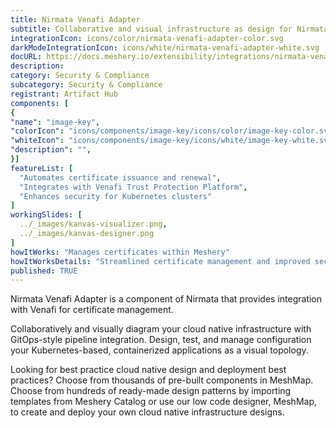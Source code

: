 ```yaml
---
title: Nirmata Venafi Adapter
subtitle: Collaborative and visual infrastructure as design for Nirmata Venafi Adapter
integrationIcon: icons/color/nirmata-venafi-adapter-color.svg
darkModeIntegrationIcon: icons/white/nirmata-venafi-adapter-white.svg
docURL: https://docs.meshery.io/extensibility/integrations/nirmata-venafi-adapter
description: 
category: Security & Compliance
subcategory: Security & Compliance
registrant: Artifact Hub
components: [
{
"name": "image-key",
"colorIcon": "icons/components/image-key/icons/color/image-key-color.svg",
"whiteIcon": "icons/components/image-key/icons/white/image-key-white.svg",
"description": "",
}]
featureList: [
  "Automates certificate issuance and renewal",
  "Integrates with Venafi Trust Protection Platform",
  "Enhances security for Kubernetes clusters"
]
workingSlides: [
  ../_images/kanvas-visualizer.png,
  ../_images/kanvas-designer.png
]
howItWorks: "Manages certificates within Meshery"
howItWorksDetails: "Streamlined certificate management and improved security in Kubernetes"
published: TRUE
---
```

<p>
Nirmata Venafi Adapter is a component of Nirmata that provides integration with Venafi for certificate management.
</p>
<p>
    Collaboratively and visually diagram your cloud native infrastructure with GitOps-style pipeline integration. Design, test, and manage configuration your Kubernetes-based, containerized applications as a visual topology.
</p>
<p>
    Looking for best practice cloud native design and deployment best practices? Choose from thousands of pre-built components in MeshMap. Choose from hundreds of ready-made design patterns by importing templates from Meshery Catalog or use our low code designer, MeshMap, to create and deploy your own cloud native infrastructure designs.
</p>
